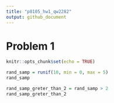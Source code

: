 ```yaml
---
title: "p8105_hw1_qw2282"
output: github_document
---
```


# Problem 1

```r
knitr::opts_chunk$set(echo = TRUE)
```

```r
rand_samp = runif(10, min = 0, max = 5)
rand_samp

rand_samp_greter_than_2 = rand_samp > 2
rand_samp_greter_than_2

```


